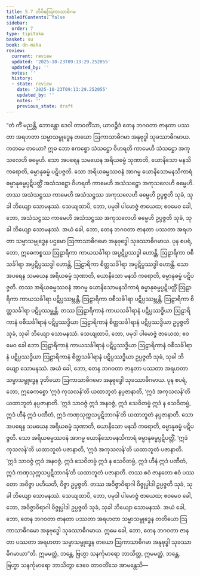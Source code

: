 ```yaml
---
title: 5.7 တိဝိဓဩကာသာဓိဂမ
tableOfContents: false
sidebar:
  order: 7
type: tipitaka
basket: su
book: dn-maha
review:
  current: review
  updated: '2025-10-23T09:13:29.252055'
  updated_by: ''
  notes: ''
  history:
  - state: review
    date: '2025-10-23T09:13:29.252055'
    updated_by: ''
    notes: ''
    previous_state: draft
---
```



<ReviewStatus review={frontmatter.review} showDetails={true} />

<HypothesisAnnotation frontmatter={frontmatter} />

<DynamicBreadcrumb />

<Division number="288" book="dn-maha" e="ch" v="7" p="173">

<Paragraph number="633" book="dn-maha">
“တံ ကိံ မညန္တိ, ဘောန္တော ဒေဝါ တာဝတိံသာ, ယာဝဉ္စိဒံ တေန ဘဂဝတာ ဇာနတာ ပဿတာ အရဟတာ သမ္မာသမ္ဗုဒ္ဓေန တယော ဩကာသာဓိဂမာ အနုဗုဒ္ဓါ သုခဿာဓိဂမာယ. ကတမေ တယော? ဣဓ ဘော ဧကစ္စော သံသဋ္ဌော ဝိဟရတိ ကာမေဟိ သံသဋ္ဌော အကုသလေဟိ ဓမ္မေဟိ. သော အပရေန သမယေန အရိယဓမ္မံ သုဏာတိ, ယောနိသော မနသိ ကရောတိ, ဓမ္မာနုဓမ္မံ ပဋိပဇ္ဇတိ. သော အရိယဓမ္မဿဝနံ အာဂမ္မ ယောနိသောမနသိကာရံ ဓမ္မာနုဓမ္မပ္ပဋိပတ္တိံ အသံသဋ္ဌော ဝိဟရတိ ကာမေဟိ အသံသဋ္ဌော အကုသလေဟိ ဓမ္မေဟိ. တဿ အသံသဋ္ဌဿ ကာမေဟိ အသံသဋ္ဌဿ အကုသလေဟိ ဓမ္မေဟိ ဥပ္ပဇ္ဇတိ သုခံ, သုခါ ဘိယျော သောမနဿံ. သေယျထာပိ, ဘော, ပမုဒါ ပါမောဇ္ဇံ ဇာယေထ; ဧဝမေဝ ခေါ, ဘော, အသံသဋ္ဌဿ ကာမေဟိ အသံသဋ္ဌဿ အကုသလေဟိ ဓမ္မေဟိ ဥပ္ပဇ္ဇတိ သုခံ, သုခါ ဘိယျော သောမနဿံ. အယံ ခေါ, ဘော, တေန ဘဂဝတာ ဇာနတာ ပဿတာ အရဟတာ သမ္မာသမ္ဗုဒ္ဓေန ပဌမော ဩကာသာဓိဂမော အနုဗုဒ္ဓေါ သုခဿာဓိဂမာယ.
</Paragraph>

<Paragraph number="634" book="dn-maha">
ပုန စပရံ, ဘော, ဣဓေကစ္စဿ ဩဠာရိကာ ကာယသင်္ခါရာ အပ္ပဋိပ္ပဿဒ္ဓါ ဟောန္တိ, ဩဠာရိကာ ဝစီသင်္ခါရာ အပ္ပဋိပ္ပဿဒ္ဓါ ဟောန္တိ, ဩဠာရိကာ စိတ္တသင်္ခါရာ အပ္ပဋိပ္ပဿဒ္ဓါ ဟောန္တိ. သော အပရေန သမယေန အရိယဓမ္မံ သုဏာတိ, ယောနိသော မနသိ ကရောတိ, ဓမ္မာနုဓမ္မံ ပဋိပဇ္ဇတိ. တဿ အရိယဓမ္မဿဝနံ အာဂမ္မ ယောနိသောမနသိကာရံ ဓမ္မာနုဓမ္မပ္ပဋိပတ္တိံ ဩဠာရိကာ ကာယသင်္ခါရာ ပဋိပ္ပဿမ္ဘန္တိ, ဩဠာရိကာ ဝစီသင်္ခါရာ ပဋိပ္ပဿမ္ဘန္တိ, ဩဠာရိကာ စိတ္တသင်္ခါရာ ပဋိပ္ပဿမ္ဘန္တိ. တဿ ဩဠာရိကာနံ ကာယသင်္ခါရာနံ ပဋိပ္ပဿဒ္ဓိယာ ဩဠာရိကာနံ ဝစီသင်္ခါရာနံ ပဋိပ္ပဿဒ္ဓိယာ ဩဠာရိကာနံ စိတ္တသင်္ခါရာနံ ပဋိပ္ပဿဒ္ဓိယာ ဥပ္ပဇ္ဇတိ သုခံ, သုခါ ဘိယျော သောမနဿံ. သေယျထာပိ, ဘော, ပမုဒါ ပါမောဇ္ဇံ ဇာယေထ; ဧဝမေဝ ခေါ ဘော ဩဠာရိကာနံ ကာယသင်္ခါရာနံ ပဋိပ္ပဿဒ္ဓိယာ ဩဠာရိကာနံ ဝစီသင်္ခါရာနံ ပဋိပ္ပဿဒ္ဓိယာ ဩဠာရိကာနံ စိတ္တသင်္ခါရာနံ ပဋိပ္ပဿဒ္ဓိယာ ဥပ္ပဇ္ဇတိ သုခံ, သုခါ ဘိယျော သောမနဿံ. အယံ ခေါ, ဘော, တေန ဘဂဝတာ ဇာနတာ ပဿတာ အရဟတာ သမ္မာသမ္ဗုဒ္ဓေန ဒုတိယော ဩကာသာဓိဂမော အနုဗုဒ္ဓေါ သုခဿာဓိဂမာယ.
</Paragraph>

<Paragraph number="635" book="dn-maha">
ပုန စပရံ, ဘော, ဣဓေကစ္စော ‘ဣဒံ ကုသလန်’တိ ယထာဘူတံ နပ္ပဇာနာတိ, ‘ဣဒံ အကုသလန်’တိ ယထာဘူတံ နပ္ပဇာနာတိ. ‘ဣဒံ သာဝဇ္ဇံ ဣဒံ အနဝဇ္ဇံ, ဣဒံ သေဝိတဗ္ဗံ ဣဒံ န သေဝိတဗ္ဗံ, ဣဒံ ဟီနံ ဣဒံ ပဏီတံ, ဣဒံ ကဏှသုက္ကသပ္ပဋိဘာဂန်’တိ ယထာဘူတံ နပ္ပဇာနာတိ. သော အပရေန သမယေန အရိယဓမ္မံ သုဏာတိ, ယောနိသော မနသိ ကရောတိ, ဓမ္မာနုဓမ္မံ ပဋိပဇ္ဇတိ. သော အရိယဓမ္မဿဝနံ အာဂမ္မ ယောနိသောမနသိကာရံ ဓမ္မာနုဓမ္မပ္ပဋိပတ္တိံ, ‘ဣဒံ ကုသလန်’တိ ယထာဘူတံ ပဇာနာတိ, ‘ဣဒံ အကုသလန်’တိ ယထာဘူတံ ပဇာနာတိ. ‘ဣဒံ သာဝဇ္ဇံ ဣဒံ အနဝဇ္ဇံ, ဣဒံ သေဝိတဗ္ဗံ ဣဒံ န သေဝိတဗ္ဗံ, ဣဒံ ဟီနံ ဣဒံ ပဏီတံ, ဣဒံ ကဏှသုက္ကသပ္ပဋိဘာဂန်’တိ ယထာဘူတံ ပဇာနာတိ. တဿ ဧဝံ ဇာနတော ဧဝံ ပဿတော အဝိဇ္ဇာ ပဟီယတိ, ဝိဇ္ဇာ ဥပ္ပဇ္ဇတိ. တဿ အဝိဇ္ဇာဝိရာဂါ ဝိဇ္ဇုပ္ပါဒါ ဥပ္ပဇ္ဇတိ သုခံ, သုခါ ဘိယျော သောမနဿံ. သေယျထာပိ, ဘော, ပမုဒါ ပါမောဇ္ဇံ ဇာယေထ; ဧဝမေဝ ခေါ, ဘော, အဝိဇ္ဇာဝိရာဂါ ဝိဇ္ဇုပ္ပါဒါ ဥပ္ပဇ္ဇတိ သုခံ, သုခါ ဘိယျော သောမနဿံ. အယံ ခေါ, ဘော, တေန ဘဂဝတာ ဇာနတာ ပဿတာ အရဟတာ သမ္မာသမ္ဗုဒ္ဓေန တတိယော ဩကာသာဓိဂမော အနုဗုဒ္ဓေါ သုခဿာဓိဂမာယ. ဣမေ ခေါ, ဘော, တေန ဘဂဝတာ ဇာနတာ ပဿတာ အရဟတာ သမ္မာသမ္ဗုဒ္ဓေန တယော ဩကာသာဓိဂမာ အနုဗုဒ္ဓါ သုခဿာဓိဂမာယာ”တိ. ဣမမတ္ထံ, ဘန္တေ, ဗြဟ္မာ သနင်္ကုမာရော ဘာသိတ္ထ, ဣမမတ္ထံ, ဘန္တေ, ဗြဟ္မာ သနင်္ကုမာရော ဘာသိတွာ ဒေဝေ တာဝတိံသေ အာမန္တေသိ—
</Paragraph>
</Division>